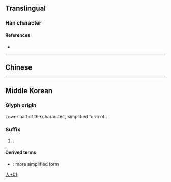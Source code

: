 {{also|ᄉᆞ}}
{{character info}}

==Translingual==

===Han character===
{{Han char|rn=9|rad=人|as=01|sn=3|four=|canj=OI,XXOI|ids=⿱𠆢丶}}

====References====
* {{Han ref|kx=0091.051|dkj=01416|dj=0192.051|hdz=10103.021|uh=4EBD|ud=20157}}

----

==Chinese==
{{zh-see|亼|v}}

----

==Middle Korean==

===Glyph origin===
Lower half of the chararcter {{l|ko|罖}}, simplified form of {{l|ko|羅|tr=la}}.

===Suffix===
{{head|okm|suffix|tr=-lá|[[hangeul]]|-라〮}}

# {{spelling of|okm|Kwukyel|-라〮|tr=-lá|pos=alternative form of declarative suffix {{m|okm|-다〮|tr=-tá}}, notably found after the copulas}}.
#: {{uxi|okm|[[伊]]'''亽'''|tr={{lang|ko|이〮'''라〮'''}} ― ''í-'''lá'''''|t=it is...}}

====Derived terms====
* {{l|ko|丶}}: more simplified form

[[Category:Korean-only CJKV Characters|人+01]]